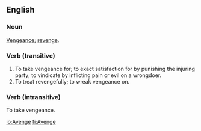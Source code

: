 ==English==
===Noun===
[[Vengeance]]; [[revenge]].

===Verb (transitive)===
#To take vengeance for; to exact satisfaction for by punishing the injuring party; to vindicate by inflicting pain or evil on a wrongdoer.
#To treat revengefully; to wreak vengeance on.

===Verb (intransitive)===
To take vengeance.

[[io:Avenge]]
[[fi:Avenge]]